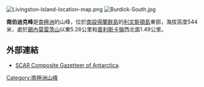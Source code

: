 {{no footnotes|time=2013-10-27T09:22:53+00:00}}
[[Image:Livingston-Island-location-map.png|thumb]]
[[Image:Burdick-South.jpg|thumb]]

{{coord|62|38|36|S|60|15|33|W|display=title}}

'''南伯迪克峰'''是[[南極洲|南極洲]]的山峰，位於[[南設得蘭群島|南設得蘭群島]]的[[利文斯頓島|利文斯頓島]]東部，海拔高度544米，處於[[錫內莫雷茨山|錫內莫雷茨山]]以東5.26公里和[[普利斯卡嶺|普利斯卡嶺]]西北面1.49公里。

==外部連結==
* [http://data.aad.gov.au/aadc/gaz/scar/ SCAR Composite Gazetteer of Antarctica]{{WebCite|url=https://www.webcitation.org/5ug2CfC7m?url=http://data.aad.gov.au/aadc/gaz/scar/ |date=20101202140255 |dateformat=iso }}.

{{Antarctica-geo-stub}}
[[Category:南極洲山峰|Category:南極洲山峰]]
